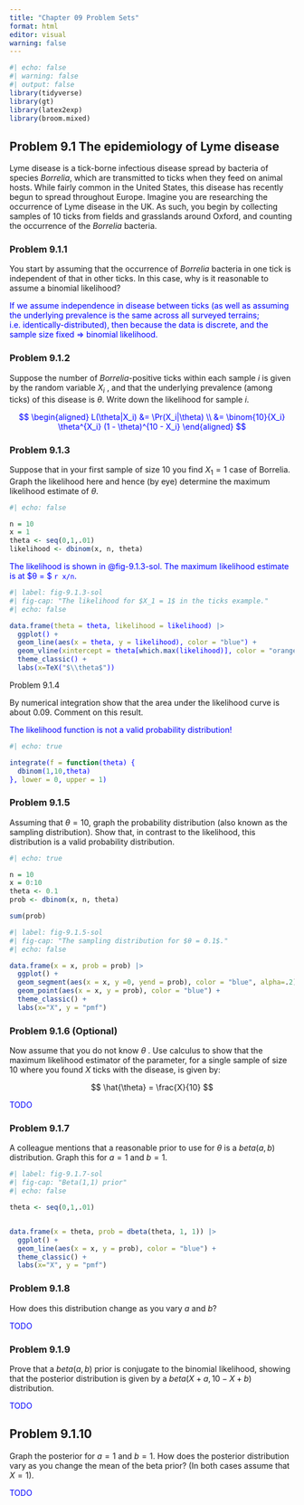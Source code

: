 ```yaml
---
title: "Chapter 09 Problem Sets"
format: html
editor: visual
warning: false
---
```


```r
#| echo: false
#| warning: false
#| output: false
library(tidyverse)
library(gt)
library(latex2exp)
library(broom.mixed)
```

## Problem 9.1 The epidemiology of Lyme disease

Lyme disease is a tick-borne infectious disease spread by bacteria of species *Borrelia*, which are
transmitted to ticks when they feed on animal hosts. While fairly common in the United States,
this disease has recently begun to spread throughout Europe.
Imagine you are researching the occurrence of Lyme disease in the UK. As such, you begin
by collecting samples of 10 ticks from fields and grasslands around Oxford, and counting the
occurrence of the *Borrelia* bacteria.

### Problem 9.1.1

You start by assuming that the occurrence of *Borrelia* bacteria in one tick is independent of that in other ticks. In this case, why is it reasonable to assume a binomial likelihood?

::: {style="color:blue"}
If we assume independence in disease between ticks (as well as assuming the underlying prevalence is
the same across all surveyed terrains; i.e. identically-distributed), then because the data is discrete,
and the sample size fixed $⇒$ binomial likelihood.
:::

### Problem 9.1.2

Suppose the number of *Borrelia*-positive ticks within each sample $i$ is given by
the random variable $X_i$ , and that the underlying prevalence (among ticks) of this disease is $θ$.
Write down the likelihood for sample $i$.

::: {style="color:blue"}
$$
\begin{aligned}
L(\theta|X_i) &= \Pr(X_i|\theta) \\
              &= \binom{10}{X_i} \theta^{X_i} (1 - \theta)^{10 - X_i}
\end{aligned}
$$
:::

### Problem 9.1.3

Suppose that in your first sample of size 10 you find $X_1 = 1$ case of Borrelia.
Graph the likelihood here and hence (by eye) determine the maximum likelihood estimate of $θ$.

```r
#| echo: false

n = 10
x = 1
theta <- seq(0,1,.01)
likelihood <- dbinom(x, n, theta)
```

::: {style="color:blue"}
The likelihood is shown in @fig-9.1.3-sol. The maximum likelihood estimate is at $θ = $ `r x/n`.

```r
#| label: fig-9.1.3-sol
#| fig-cap: "The likelihood for $X_1 = 1$ in the ticks example."
#| echo: false

data.frame(theta = theta, likelihood = likelihood) |>
  ggplot() +
  geom_line(aes(x = theta, y = likelihood), color = "blue") +
  geom_vline(xintercept = theta[which.max(likelihood)], color = "orange", linetype = "dashed") + 
  theme_classic() + 
  labs(x=TeX("$\\theta$"))

```
:::


Problem 9.1.4

By numerical integration show that the area under the likelihood curve is about
$0.09$. Comment on this result.

::: {style="color:blue"}

The likelihood function is not a valid probability distribution!

```r
#| echo: true

integrate(f = function(theta) {
  dbinom(1,10,theta)
}, lower = 0, upper = 1)
```

:::

### Problem 9.1.5

Assuming that $θ = 10%$, graph the probability distribution (also known as the
sampling distribution). Show that, in contrast to the likelihood, this distribution is a valid probability distribution.

```r
#| echo: true

n = 10
x = 0:10
theta <- 0.1
prob <- dbinom(x, n, theta)

sum(prob)
```

```r
#| label: fig-9.1.5-sol
#| fig-cap: "The sampling distribution for $θ = 0.1$."
#| echo: false

data.frame(x = x, prob = prob) |>
  ggplot() +
  geom_segment(aes(x = x, y =0, yend = prob), color = "blue", alpha=.2) +
  geom_point(aes(x = x, y = prob), color = "blue") + 
  theme_classic() + 
  labs(x="X", y = "pmf")

```

### Problem 9.1.6 (Optional)

Now assume that you do not know $θ$ . Use calculus to show that the
maximum likelihood estimator of the parameter, for a single sample of size $10$ where you found
$X$ ticks with the disease, is given by:

$$
\hat{\theta} = \frac{X}{10}
$$

::: {style="color:blue"}
TODO
:::

### Problem 9.1.7

A colleague mentions that a reasonable prior to use for $θ$ is a $beta ( a , b )$ distribution.
Graph this for $a = 1$ and $b = 1$.

```r
#| label: fig-9.1.7-sol
#| fig-cap: "Beta(1,1) prior"
#| echo: false

theta <- seq(0,1,.01)


data.frame(x = theta, prob = dbeta(theta, 1, 1)) |>
  ggplot() +
  geom_line(aes(x = x, y = prob), color = "blue") + 
  theme_classic() + 
  labs(x="X", y = "pmf")

```

### Problem 9.1.8

How does this distribution change as you vary $a$ and $b$?


::: {style="color:blue"}
TODO
:::

### Problem 9.1.9

Prove that a $beta ( a , b )$ prior is conjugate to the binomial likelihood, showing
that the posterior distribution is given by a $beta ( X + a ,10 − X + b )$ distribution.


::: {style="color:blue"}
TODO
:::


## Problem 9.1.10

Graph the posterior for $a = 1$ and $b = 1$. How does the posterior distribution
vary as you change the mean of the beta prior? (In both cases assume that $X = 1$).


::: {style="color:blue"}
TODO
:::
